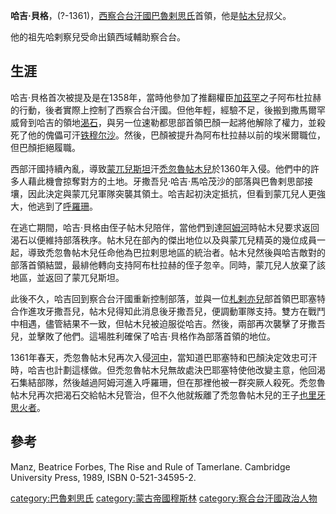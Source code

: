 '''哈吉·貝格'''，(?-1361)，[[西察合台汗國|西察合台汗國]][[巴魯剌思氏|巴魯剌思氏]]首領，他是[[帖木兒|帖木兒]]叔父。

他的祖先哈剌察兒受命出鎮西域輔助察合台。

==生涯==
哈吉·貝格首次被提及是在1358年，當時他參加了推翻權臣[[加茲罕|加茲罕]]之子阿布杜拉赫的行動，後者實際上控制了西察合台汗國。但他年輕，經驗不足，後搬到撒馬爾罕威脅到哈吉的領地[[渴石|渴石]]，與另一位速勒都思部首領巴顏一起將他解除了權力，並殺死了他的傀儡可汗[[铁穆尔沙|铁穆尔沙]]。然後，巴顏被提升為阿布杜拉赫以前的埃米爾職位，但巴顏拒絕履職。

西部汗國持續內亂，導致[[蒙兀兒斯坦|蒙兀兒斯坦]]汗[[禿忽魯帖木兒|禿忽魯帖木兒]]於1360年入侵。他們中的許多人藉此機會掠奪對方的土地。牙撒吾兒·哈吉·馬哈茂沙的部落與巴魯剌思部接壤，因此決定與蒙兀兒軍隊突襲其領土。哈吉起初決定抵抗，但看到蒙兀兒人更強大，他逃到了[[呼羅珊|呼羅珊]]。

在逃亡期間，哈吉·貝格由侄子帖木兒陪伴，當他們到達[[阿姆河|阿姆河]]時帖木兒要求返回渴石以便維持部落秩序。帖木兒在部內的傑出地位以及與蒙兀兒精英的幾位成員一起，導致禿忽魯帖木兒任命他為巴拉剌思地區的統治者。帖木兒然後與哈吉敵對的部落首領結盟，最緋他轉向支持阿布杜拉赫的侄子忽辛。同時，蒙兀兒人放棄了該地區，並返回了蒙兀兒斯坦。

此後不久，哈吉回到察合台汗國重新控制部落，並與一位[[札剌亦兒|札剌亦兒]]部首領巴耶塞特合作進攻牙撒吾兒，帖木兒得知此消息後牙撒吾兒，便調動軍隊支持。雙方在戰鬥中相遇，儘管結果不一致，但帖木兒被迫服從哈吉。然後，兩部再次襲擊了牙撒吾兒，並擊敗了他們。這場胜利確保了哈吉·貝格作為部落首領的地位。

1361年春天，禿忽魯帖木兒再次入侵[[河中|河中]]，當知道巴耶塞特和巴顏決定效忠可汗時，哈吉也計劃這樣做。但禿忽魯帖木兒無故處決巴耶塞特使他改變主意，他回渴石集結部隊，然後越過阿姆河進入呼羅珊，但在那裡他被一群突厥人殺死。禿忽魯帖木兒再次把渴石交給帖木兒管治，但不久他就叛離了禿忽魯帖木兒的王子[[也里牙思火者|也里牙思火者]]。

==參考==
Manz, Beatrice Forbes, The Rise and Rule of Tamerlane. Cambridge University Press, 1989, ISBN 0-521-34595-2.

[[category:巴魯剌思氏|category:巴魯剌思氏]]
[[category:蒙古帝國穆斯林|category:蒙古帝國穆斯林]]
[[category:察合台汗國政治人物|category:察合台汗國政治人物]]